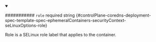 
<details className="config-field" data-expandable="false" open>
<summary>

########### `role` <span className="config-field-required" data-required="false">required</span> <span className="config-field-type">string</span> <span className="config-field-default"></span> <span className="config-field-enum"></span> {#controlPlane-coredns-deployment-spec-template-spec-ephemeralContainers-securityContext-seLinuxOptions-role}

Role is a SELinux role label that applies to the container.

</summary>



</details>
